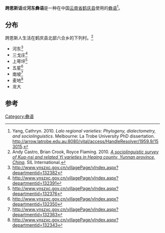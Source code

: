 {{Copy edit|time=2021-04-13T17:53:44+00:00}}
{{Infobox language
|name=跨恩斯话
|altname=
|nativename=
|region=[[云南省|云南省]]
|states=中国
|speakers=5,000
|date=2009
|ref=e18
|familycolor=汉藏语系
|fam2=([[藏缅语族|藏缅语族]])
|fam3=[[缅彝语群|缅彝语群]]
|fam4=[[彝语支|彝语支]]
|fam5=[[彝语中部方言|彝语中部方言]]

|fam6=傈僳-倮倮语
|fam7=他鲁语群
|fam8=拉乌-跨恩斯语组
|iso3=ykn
|glotto=kuan1249
|glottorefname=Kua-nsi
}}

'''跨恩斯话'''或'''河东彝语'''是一种在中国[[云南省|云南省]][[鹤庆县|鹤庆县]]使用的[[彝语|彝语]]<ref>Yang, Cathryn. 2010. ''Lalo regional varieties: Phylogeny, dialectometry, and sociolinguistics''. Melbourne: La Trobe University PhD dissertation. http://arrow.latrobe.edu.au:8080/vital/access/HandleResolver/1959.9/153015.</ref>。

==分布==
跨恩斯人生活在鹤庆县北部六合乡的下列村。<ref>Andy Castro, Brian Crook, Royce Flaming. 2010. ''[http://www.sil.org/silesr/2010/silesr2010-001_English.pdf A sociolinguistic survey of Kua-nsi and related Yi varieties in Heqing county, Yunnan province, China]''. SIL International.</ref>
*河东<ref>http://www.ynszxc.gov.cn/villagePage/vIndex.aspx?departmentid=132382</ref>
*三戈庄<ref>http://www.ynszxc.gov.cn/villagePage/vIndex.aspx?departmentid=132391</ref>
*上萼坪<ref>http://www.ynszxc.gov.cn/villagePage/vIndex.aspx?departmentid=132376</ref>
*五星<ref>http://www.ynszxc.gov.cn/villagePage/vIndex.aspx?departmentid=132350</ref>
*南坡<ref>http://www.ynszxc.gov.cn/villagePage/vIndex.aspx?departmentid=132363</ref>
*麦地<ref>http://www.ynszxc.gov.cn/villagePage/vIndex.aspx?departmentid=132343</ref>
*龙大

==参考==
{{Reflist}}

{{中国语言}}
{{汉藏语系}}
{{Lolo-Burmese languages}}

[[Category:彝语|Category:彝语]]


{{st-lang-stub}}